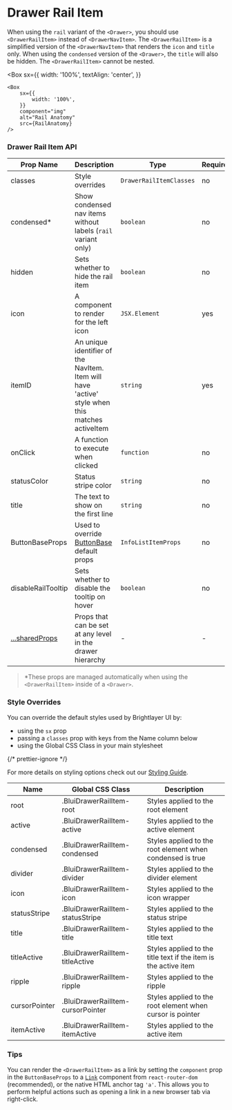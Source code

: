 

# Drawer Rail Item

When using the `rail` variant of the `<Drawer>`, you should use `<DrawerRailItem>` instead of `<DrawerNavItem>`. The `<DrawerRailItem>` is a simplified version of the `<DrawerNavItem>` that renders the `icon` and `title` only. When using the `condensed` version of the `<Drawer>`, the `title` will also be hidden. The `<DrawerRailItem>` cannot be nested.

<Box
    sx={{
        width: '100%',
        textAlign: 'center',
    }}
>
    <Box
        sx={{
            width: '100%',
        }}
        component="img"
        alt="Rail Anatomy"
        src={RailAnatomy}
    />
</Box>

### Drawer Rail Item API

<Box>

| Prop Name                                                                   | Description                                                                                     | Type                    | Required | Default |
| --------------------------------------------------------------------------- | ----------------------------------------------------------------------------------------------- | ----------------------- | -------- | ------- |
| classes                                                                     | Style overrides                                                                                 | `DrawerRailItemClasses` | no       |         |
| condensed\*                                                                 | Show condensed nav items without labels (`rail` variant only)                                   | `boolean`               | no       | `false` |
| hidden                                                                      | Sets whether to hide the rail item                                                              | `boolean`               | no       |         |
| icon                                                                        | A component to render for the left icon                                                         | `JSX.Element`           | yes      |         |
| itemID                                                                      | An unique identifier of the NavItem. Item will have 'active' style when this matches activeItem | `string`                | yes      |         |
| onClick                                                                     | A function to execute when clicked                                                              | `function`              | no       |         |
| statusColor                                                                 | Status stripe color                                                                             | `string`                | no       |         |
| title                                                                       | The text to show on the first line                                                              | `string`                | no       |         |
| ButtonBaseProps                                                             | Used to override [ButtonBase](https://mui.com/material-ui/api/button-base/) default props       | `InfoListItemProps`     | no       |         |
| disableRailTooltip                                                          | Sets whether to disable the tooltip on hover                                                    | `boolean`               | no       |         |
| [...sharedProps](/components/drawer/drawer-rail-item/api-docs#shared-props) | Props that can be set at any level in the drawer hierarchy                                      | -                       | -        |         |

</Box>

> \*These props are managed automatically when using the `<DrawerRailItem>` inside of a `<Drawer>`.

### Style Overrides

You can override the default styles used by Brightlayer UI by:

-   using the `sx` prop
-   passing a `classes` prop with keys from the Name column below
-   using the Global CSS Class in your main stylesheet

{/* prettier-ignore */}
<p>For more details on styling options check out our <a href={`https://github.com/brightlayer-ui/react-component-library/blob/${DOCS_BRANCH}/docs/StyleOverridesGuide.md`}>Styling Guide</a>.</p>

<Box>

| Name          | Global CSS Class                  | Description                                                     |
| ------------- | --------------------------------- | --------------------------------------------------------------- |
| root          | .BluiDrawerRailItem-root          | Styles applied to the root element                              |
| active        | .BluiDrawerRailItem-active        | Styles applied to the active element                            |
| condensed     | .BluiDrawerRailItem-condensed     | Styles applied to the root element when condensed is true       |
| divider       | .BluiDrawerRailItem-divider       | Styles applied to the divider element                           |
| icon          | .BluiDrawerRailItem-icon          | Styles applied to the icon wrapper                              |
| statusStripe  | .BluiDrawerRailItem-statusStripe  | Styles applied to the status stripe                             |
| title         | .BluiDrawerRailItem-title         | Styles applied to the title text                                |
| titleActive   | .BluiDrawerRailItem-titleActive   | Styles applied to the title text if the item is the active item |
| ripple        | .BluiDrawerRailItem-ripple        | Styles applied to the ripple                                    |
| cursorPointer | .BluiDrawerRailItem-cursorPointer | Styles applied to the root element when cursor is pointer       |
| itemActive    | .BluiDrawerRailItem-itemActive    | Styles applied to the active item                               |

</Box>

### Tips

You can render the `<DrawerRailItem>` as a link by setting the `component` prop in the `ButtonBaseProps` to a [`Link`](https://reactrouter.com/web/api/Link) component from `react-router-dom` (recommended), or the native HTML anchor tag `'a'`. This allows you to perform helpful actions such as opening a link in a new browser tab via right-click.

<SharedProps />
